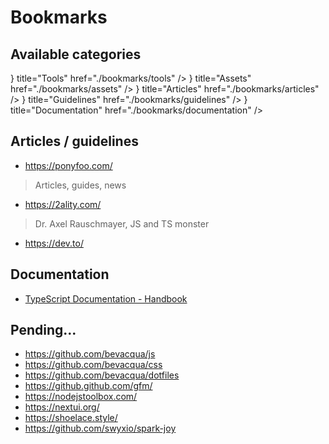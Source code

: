
# Bookmarks

## Available categories

<Cards>
  <Card icon={<FilesIcon />} title="Tools" href="./bookmarks/tools" />
  <Card icon={<FilesIcon />} title="Assets" href="./bookmarks/assets" />
  <Card icon={<FilesIcon />} title="Articles" href="./bookmarks/articles" />
  <Card icon={<FilesIcon />} title="Guidelines" href="./bookmarks/guidelines" />
  <Card icon={<FilesIcon />} title="Documentation" href="./bookmarks/documentation" />
</Cards>


## Articles / guidelines

* https://ponyfoo.com/
> Articles, guides, news
* https://2ality.com/
> Dr. Axel Rauschmayer, JS and TS monster
* https://dev.to/

## Documentation

* [TypeScript Documentation - Handbook](https://www.typescriptlang.org/docs/handbook/)

## Pending...
* https://github.com/bevacqua/js
* https://github.com/bevacqua/css
* https://github.com/bevacqua/dotfiles
* https://github.github.com/gfm/
* https://nodejstoolbox.com/
* https://nextui.org/
* https://shoelace.style/
* https://github.com/swyxio/spark-joy
